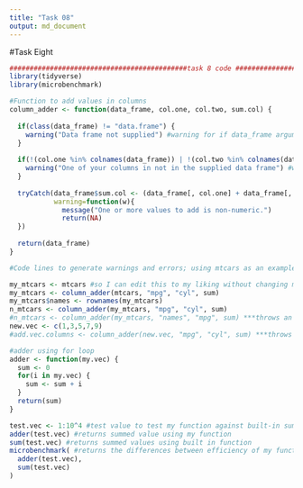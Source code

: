 ```yaml
---
title: "Task 08"
output: md_document
---
```


#Task Eight

```r
############################################task 8 code ##############################################
library(tidyverse)
library(microbenchmark)

#Function to add values in columns
column_adder <- function(data_frame, col.one, col.two, sum.col) {
  
  if(class(data_frame) != "data.frame") {
    warning("Data frame not supplied") #warning for if data_frame argument is not a data frame
  }
  
  if(!(col.one %in% colnames(data_frame)) | !(col.two %in% colnames(data_frame))) {
    warning("One of your columns in not in the supplied data frame") #warning for if either supplied columns to add are not actually columns in given data frame
  }
  
  tryCatch(data_frame$sum.col <- (data_frame[, col.one] + data_frame[, col.two]),  #runs function and returns warnings if column values are non-numeric
           warning=function(w){
             message("One or more values to add is non-numeric.")
             return(NA)
  })
  
  return(data_frame)
}

#Code lines to generate warnings and errors; using mtcars as an example

my_mtcars <- mtcars #so I can edit this to my liking without changing mtcars itself
my_mtcars <- column_adder(mtcars, "mpg", "cyl", sum) 
my_mtcars$names <- rownames(my_mtcars)
n_mtcars <- column_adder(my_mtcars, "mpg", "cyl", sum)
#n_mtcars <- column_adder(my_mtcars, "names", "mpg", sum) ***throws an error as "names" has no numeric values
new.vec <- c(1,3,5,7,9)
#add.vec.columns <- column_adder(new.vec, "mpg", "cyl", sum) ***throws an error as a data frame is not supplied, and correct columns not present

#adder using for loop
adder <- function(my.vec) {
  sum <- 0
  for(i in my.vec) {
    sum <- sum + i
  }
  return(sum)
}

test.vec <- 1:10^4 #test value to test my function against built-in sum function
adder(test.vec) #returns summed value using my function
sum(test.vec) #returns summed values using built in function
microbenchmark( #returns the differences between efficiency of my function and the built-in function
  adder(test.vec),
  sum(test.vec)
)
```

